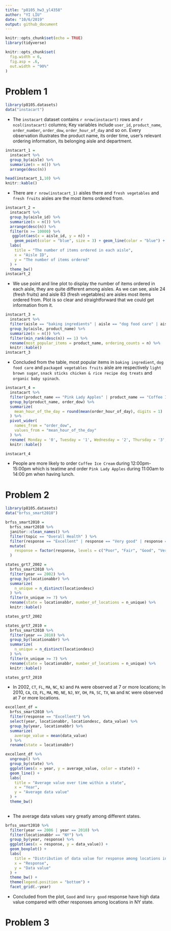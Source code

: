 ```yaml
---
title: "p8105_hw3_yl4358"
author: "YI LIU"
date: "10/6/2019"
output: github_document
---
```


```r
knitr::opts_chunk$set(echo = TRUE)
library(tidyverse)

knitr::opts_chunk$set(
  fig.width = 6,
  fig.asp = .6,
  out.width = "90%"
)
```

# Problem 1
```r
library(p8105.datasets)
data("instacart")
```

* The `instacart` dataset contains `r nrow(instacart)` rows and `r ncol(instacart)` columns; Key variables include `user_id`, `product_name`, `order_number`, `order_dow`, `order_hour_of_day` and so on. Every observation illustrates the product name, its order time, user's relevant ordering information, its belonging aisle and department.

```r
instacart_1 =
  instacart %>%
  group_by(aisle) %>% 
  summarize(n = n()) %>% 
  arrange(desc(n))

head(instacart_1,10) %>% 
knitr::kable()
```

* There are `r nrow(instacart_1)` aisles there and `fresh vegetables` and `fresh fruits` aisles are the most items ordered from.

```r
instacart_2 =
  instacart %>%
  group_by(aisle_id) %>% 
  summarize(n = n()) %>%
  arrange(desc(n)) %>% 
  filter(n >= 10000) %>% 
   ggplot(aes(x = aisle_id, y = n)) + 
    geom_point(color = "blue", size = 3) + geom_line(color = "blue") +
  labs(
    title = "The number of items ordered in each aisle",
    x = "Aisle ID",
    y = "The number of items ordered"
  ) +
  theme_bw()
instacart_2
```

* We use point and line plot to display the number of items ordered in each aisle, they are quite different among aisles. As we can see, aisle 24 (fresh fruits) and aisle 83 (fresh vegetables) are aisles most items ordered from. Plot is so clear and straightforward that we could get information from it.

```r
instacart_3 =
  instacart %>% 
  filter(aisle == "baking ingredients" | aisle == "dog food care" | aisle == "packaged vegetables fruits") %>% 
  group_by(aisle, product_name) %>% 
  summarize(n = n()) %>% 
  filter(min_rank(desc(n)) == 1) %>% 
  rename(most_popular_items = product_name, ordering_counts = n) %>% 
  knitr::kable()
instacart_3
```

* Concluded from the table, most popular items in `baking ingredient`, `dog food care` and `packaged vegetables fruits` aisle are respectively `light brown sugar`, `snack sticks chicken & rice recipe dog treats` and `organic baby spinach`.

```r
instacart_4 = 
  instacart %>% 
  filter(product_name == "Pink Lady Apples" | product_name == "Coffee Ice Cream") %>% 
  group_by(product_name, order_dow) %>% 
  summarize(
    mean_hour_of_the_day = round(mean(order_hour_of_day), digits = 1)
  ) %>% 
  pivot_wider(
    names_from = "order_dow",
    values_from = "mean_hour_of_the_day"
  ) %>%
  rename( Monday = '0', Tuesday = '1', Wednesday = '2', Thursday = '3', Friday = '4', Saturday = '5', Sunday = '6') %>% 
  knitr::kable()

instacart_4
```

* People are more likely to order `Coffee Ice Cream` during 12:00pm-15:00pm which is teatime and order `Pink Lady Apples` during 11:00am to 14:00 pm when having lunch.


# Problem 2

```r
library(p8105.datasets)
data("brfss_smart2010")

brfss_smart2010 = 
  brfss_smart2010 %>% 
  janitor::clean_names() %>% 
  filter(topic == "Overall Health" ) %>% 
  filter(response == "Excellent" | response == "Very good" | response == "Good" | response == "Fair" | response == "Poor") %>% 
  mutate(
    response = factor(response, levels = c("Poor", "Fair", "Good", "Very good", "Excellent"))
  )
```

```r
states_grt7_2002 =
  brfss_smart2010 %>% 
  filter(year == 2002) %>% 
  group_by(locationabbr) %>% 
  summarize(
    n_unique = n_distinct(locationdesc)
  ) %>% 
  filter(n_unique >= 7) %>% 
  rename(state = locationabbr, number_of_locations = n_unique) %>% 
  knitr::kable()

states_grt7_2002

states_grt7_2010 =
  brfss_smart2010 %>% 
  filter(year == 2010) %>% 
  group_by(locationabbr) %>% 
  summarize(
    n_unique = n_distinct(locationdesc)
  ) %>% 
  filter(n_unique >= 7) %>% 
  rename(state = locationabbr, number_of_locations = n_unique) %>% 
  knitr::kable()

states_grt7_2010
```

* In 2002, `CT`, `FL`, `MA`, `NC`, `NJ` and `PA` were observed at 7 or more locations; In 2010, `CA`, `CO`, `FL`, `MA`, `MD`, `NE`, `NJ`, `NY`, `OH`, `PA`, `SC`, `TX`, `WA` and `NC` were observed at 7 or more locations.


```r
excellent_df = 
  brfss_smart2010 %>% 
  filter(response == "Excellent") %>% 
  select(year, locationabbr, locationdesc, data_value) %>% 
  group_by(year, locationabbr) %>% 
  summarize(
    average_value = mean(data_value)
  ) %>% 
  rename(state = locationabbr)

excellent_df %>% 
  ungroup() %>% 
  group_by(state) %>% 
  ggplot(aes(x = year, y = average_value, color = state)) + 
  geom_line() +
  labs(
    title = "Average value over time within a state",
    x = "Year",
    y = "Average data value"
  ) +
  theme_bw() 
  
```

* The average data values vary greatly among different states.

```r
brfss_smart2010 %>% 
  filter(year == 2006 | year == 2010) %>%
  filter(locationabbr == "NY") %>% 
  group_by(year, response) %>%
  ggplot(aes(x = response, y = data_value)) +
  geom_boxplot() +
  labs(
    title = "Distribution of data value for response among locations in NY States",
    x = "Response",
    y = "Data value"
  ) +
  theme_bw() +
  theme(legend.position = "bottom") +
  facet_grid(.~year)
```

* Concluded from the plot, `Good` and `Very good` response have high data value compared with other responses among locations in NY state.


# Problem 3

